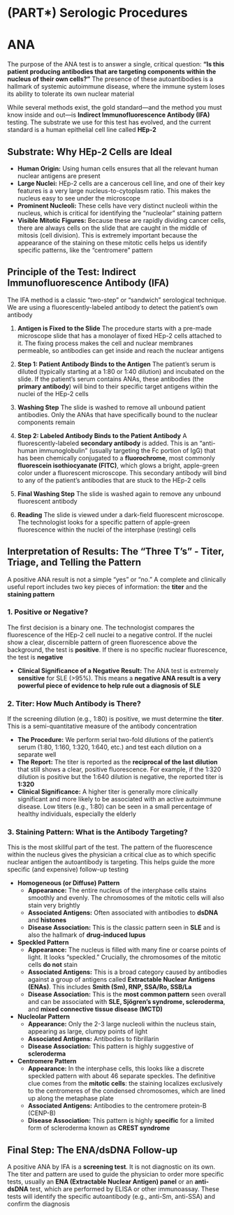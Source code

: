 # (PART\*) Serologic Procedures {-}

# ANA {-}

The purpose of the ANA test is to answer a single, critical question: **"Is this patient producing antibodies that are targeting components within the nucleus of their own cells?"** The presence of these autoantibodies is a hallmark of systemic autoimmune disease, where the immune system loses its ability to tolerate its own nuclear material

While several methods exist, the gold standard—and the method you must know inside and out—is **Indirect Immunofluorescence Antibody (IFA)** testing. The substrate we use for this test has evolved, and the current standard is a human epithelial cell line called **HEp-2**

## **Substrate: Why HEp-2 Cells are Ideal** {-}

*   **Human Origin:** Using human cells ensures that all the relevant human nuclear antigens are present
*   **Large Nuclei:** HEp-2 cells are a cancerous cell line, and one of their key features is a very large nucleus-to-cytoplasm ratio. This makes the nucleus easy to see under the microscope
*   **Prominent Nucleoli:** These cells have very distinct nucleoli within the nucleus, which is critical for identifying the "nucleolar" staining pattern
*   **Visible Mitotic Figures:** Because these are rapidly dividing cancer cells, there are always cells on the slide that are caught in the middle of mitosis (cell division). This is extremely important because the appearance of the staining on these mitotic cells helps us identify specific patterns, like the "centromere" pattern

## **Principle of the Test: Indirect Immunofluorescence Antibody (IFA)** {-}

The IFA method is a classic "two-step" or "sandwich" serological technique. We are using a fluorescently-labeled antibody to detect the patient's own antibody

1.  **Antigen is Fixed to the Slide** The procedure starts with a pre-made microscope slide that has a monolayer of fixed HEp-2 cells attached to it. The fixing process makes the cell and nuclear membranes permeable, so antibodies can get inside and reach the nuclear antigens

2.  **Step 1: Patient Antibody Binds to the Antigen** The patient's serum is diluted (typically starting at a 1:80 or 1:40 dilution) and incubated on the slide. If the patient's serum contains ANAs, these antibodies (the **primary antibody**) will bind to their specific target antigens within the nuclei of the HEp-2 cells

3.  **Washing Step** The slide is washed to remove all unbound patient antibodies. Only the ANAs that have specifically bound to the nuclear components remain

4.  **Step 2: Labeled Antibody Binds to the Patient Antibody** A fluorescently-labeled **secondary antibody** is added. This is an "anti-human immunoglobulin" (usually targeting the Fc portion of IgG) that has been chemically conjugated to a **fluorochrome**, most commonly **fluorescein isothiocyanate (FITC)**, which glows a bright, apple-green color under a fluorescent microscope. This secondary antibody will bind to any of the patient's antibodies that are stuck to the HEp-2 cells

5.  **Final Washing Step** The slide is washed again to remove any unbound fluorescent antibody

6.  **Reading** The slide is viewed under a dark-field fluorescent microscope. The technologist looks for a specific pattern of apple-green fluorescence within the nuclei of the interphase (resting) cells

## **Interpretation of Results: The "Three T's" - Titer, Triage, and Telling the Pattern** {-}

A positive ANA result is not a simple "yes" or "no." A complete and clinically useful report includes two key pieces of information: the **titer** and the **staining pattern**

### **1. Positive or Negative?** {-}

The first decision is a binary one. The technologist compares the fluorescence of the HEp-2 cell nuclei to a negative control. If the nuclei show a clear, discernible pattern of green fluorescence above the background, the test is **positive**. If there is no specific nuclear fluorescence, the test is **negative**

*   **Clinical Significance of a Negative Result:** The ANA test is extremely **sensitive** for SLE (>95%). This means a **negative ANA result is a very powerful piece of evidence to help rule out a diagnosis of SLE**

### **2. Titer: How Much Antibody is There?** {-}

If the screening dilution (e.g., 1:80) is positive, we must determine the **titer**. This is a semi-quantitative measure of the antibody concentration

*   **The Procedure:** We perform serial two-fold dilutions of the patient's serum (1:80, 1:160, 1:320, 1:640, etc.) and test each dilution on a separate well
*   **The Report:** The titer is reported as the **reciprocal of the last dilution** that still shows a clear, positive fluorescence. For example, if the 1:320 dilution is positive but the 1:640 dilution is negative, the reported titer is **1:320**
*   **Clinical Significance:** A higher titer is generally more clinically significant and more likely to be associated with an active autoimmune disease. Low titers (e.g., 1:80) can be seen in a small percentage of healthy individuals, especially the elderly

### **3. Staining Pattern: What is the Antibody Targeting?** {-}

This is the most skillful part of the test. The pattern of the fluorescence within the nucleus gives the physician a critical clue as to which specific nuclear antigen the autoantibody is targeting. This helps guide the more specific (and expensive) follow-up testing

*   **Homogeneous (or Diffuse) Pattern**
    *   **Appearance:** The entire nucleus of the interphase cells stains smoothly and evenly. The chromosomes of the mitotic cells will also stain very brightly
    *   **Associated Antigens:** Often associated with antibodies to **dsDNA** and **histones**
    *   **Disease Association:** This is the classic pattern seen in **SLE** and is also the hallmark of **drug-induced lupus**

*   **Speckled Pattern**
    *   **Appearance:** The nucleus is filled with many fine or coarse points of light. It looks "speckled." Crucially, the chromosomes of the mitotic cells **do not** stain
    *   **Associated Antigens:** This is a broad category caused by antibodies against a group of antigens called **Extractable Nuclear Antigens (ENAs)**. This includes **Smith (Sm), RNP, SSA/Ro, SSB/La**
    *   **Disease Association:** This is the **most common pattern** seen overall and can be associated with **SLE, Sjögren's syndrome, scleroderma**, and **mixed connective tissue disease (MCTD)**

*   **Nucleolar Pattern**
    *   **Appearance:** Only the 2-3 large nucleoli within the nucleus stain, appearing as large, clumpy points of light
    *   **Associated Antigens:** Antibodies to fibrillarin
    *   **Disease Association:** This pattern is highly suggestive of **scleroderma**

*   **Centromere Pattern**
    *   **Appearance:** In the interphase cells, this looks like a discrete speckled pattern with about 46 separate speckles. The definitive clue comes from the **mitotic cells**: the staining localizes exclusively to the centromeres of the condensed chromosomes, which are lined up along the metaphase plate
    *   **Associated Antigens:** Antibodies to the centromere protein-B (CENP-B)
    *   **Disease Association:** This pattern is highly **specific** for a limited form of scleroderma known as **CREST syndrome**

## **Final Step: The ENA/dsDNA Follow-up** {-}

A positive ANA by IFA is a **screening test**. It is not diagnostic on its own. The titer and pattern are used to guide the physician to order more specific tests, usually an **ENA (Extractable Nuclear Antigen) panel** or an **anti-dsDNA** test, which are performed by ELISA or other immunoassay. These tests will identify the specific autoantibody (e.g., anti-Sm, anti-SSA) and confirm the diagnosis
